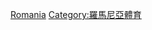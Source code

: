 {{Commonscat|Badminton in Romania‎}}

[[Category:各國羽毛球|Romania‎]]
[[Category:羅馬尼亞體育|Category:羅馬尼亞體育]]